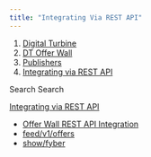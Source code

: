 ```yaml
---
title: "Integrating Via REST API"
---
```


1. [Digital Turbine](/hc/en-us)
2. [DT Offer Wall](/hc/en-us/categories/360001778337-DT-Offer-Wall)
3. [Publishers](/hc/en-us/sections/360003138337-Publishers)
4. [Integrating via REST API](/hc/en-us/sections/360003170957-Integrating-via-REST-API)

Search Search

[Integrating via REST API](/hc/en-us/sections/360003170957-Integrating-via-REST-API)

* [Offer Wall REST API Integration](/hc/en-us/articles/360011061718-Offer-Wall-REST-API-Integration)
* [feed/v1/offers](/hc/en-us/articles/16898997163676-feed-v1-offers)
* [show/fyber](/hc/en-us/articles/16899045200156-show-fyber)
